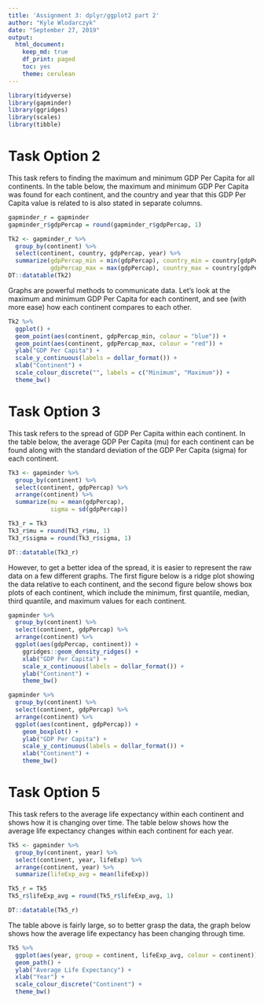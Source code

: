 ```yaml
---
title: 'Assignment 3: dplyr/ggplot2 part 2'
author: "Kyle Wlodarczyk"
date: "September 27, 2019"
output: 
  html_document:
    keep_md: true
    df_print: paged
    toc: yes
    theme: cerulean
---
```


```r
library(tidyverse)
library(gapminder)
library(ggridges)
library(scales)
library(tibble)
```

# Task Option 2


This task refers to finding the maximum and minimum GDP Per Capita for all continents. In the table below, the maximum and minimum GDP Per Capita was found for each continent, and the country and year that this GDP Per Capita value is related to is also stated in separate columns.


```r
gapminder_r = gapminder
gapminder_r$gdpPercap = round(gapminder_r$gdpPercap, 1)

Tk2 <- gapminder_r %>%
  group_by(continent) %>%
  select(continent, country, gdpPercap, year) %>%
  summarize(gdpPercap_min = min(gdpPercap), country_min = country[gdpPercap == gdpPercap_min], year_min = year[gdpPercap == gdpPercap_min],
            gdpPercap_max = max(gdpPercap), country_max = country[gdpPercap == gdpPercap_max], year_max = year[gdpPercap == gdpPercap_max])
DT::datatable(Tk2)
```


Graphs are powerful methods to communicate data. Let's look at the maximum and minimum GDP Per Capita for each continent, and see (with more ease) how each continent compares to each other.


```r
Tk2 %>%
  ggplot() +
  geom_point(aes(continent, gdpPercap_min, colour = "blue")) +
  geom_point(aes(continent, gdpPercap_max, colour = "red")) +
  ylab("GDP Per Capita") +
  scale_y_continuous(labels = dollar_format()) +
  xlab("Continent") +
  scale_colour_discrete("", labels = c("Minimum", "Maximum")) + 
  theme_bw()
```

# Task Option 3


This task refers to the spread of GDP Per Capita within each continent. In the table below, the average GDP Per Capita (mu) for each continent can be found along with the standard deviation of the GDP Per Capita (sigma) for each continent.


```r
Tk3 <- gapminder %>%
  group_by(continent) %>%
  select(continent, gdpPercap) %>%
  arrange(continent) %>%
  summarize(mu = mean(gdpPercap),
            sigma = sd(gdpPercap))

Tk3_r = Tk3
Tk3_r$mu = round(Tk3_r$mu, 1)
Tk3_r$sigma = round(Tk3_r$sigma, 1)

DT::datatable(Tk3_r)
```


However, to get a better idea of the spread, it is easier to represent the raw data on a few different graphs. The first figure below is a ridge plot showing the data relative to each continent, and the second figure below shows box plots of each continent, which include the minimum, first quantile, median, third quantile, and maximum values for each continent.


```r
gapminder %>%
  group_by(continent) %>%
  select(continent, gdpPercap) %>%
  arrange(continent) %>%
  ggplot(aes(gdpPercap, continent)) +
    ggridges::geom_density_ridges() +
    xlab("GDP Per Capita") +
    scale_x_continuous(labels = dollar_format()) +
    ylab("Continent") +
    theme_bw()

gapminder %>%
  group_by(continent) %>%
  select(continent, gdpPercap) %>%
  arrange(continent) %>%
  ggplot(aes(continent, gdpPercap)) +
    geom_boxplot() +
    ylab("GDP Per Capita") +
    scale_y_continuous(labels = dollar_format()) +
    xlab("Continent") +
    theme_bw()

```

# Task Option 5


This task refers to the average life expectancy within each continent and shows how it is changing over time. The table below shows how the average life expectancy changes within each continent for each year.


```r
Tk5 <- gapminder %>%
  group_by(continent, year) %>%
  select(continent, year, lifeExp) %>%
  arrange(continent, year) %>%
  summarize(lifeExp_avg = mean(lifeExp))

Tk5_r = Tk5
Tk5_r$lifeExp_avg = round(Tk5_r$lifeExp_avg, 1)

DT::datatable(Tk5_r)
```


The table above is fairly large, so to better grasp the data, the graph below shows how the average life expectancy has been changing through time.


```r
Tk5 %>% 
  ggplot(aes(year, group = continent, lifeExp_avg, colour = continent)) +
  geom_path() +
  ylab("Average Life Expectancy") +
  xlab("Year") +
  scale_colour_discrete("Continent") +
  theme_bw()
```

